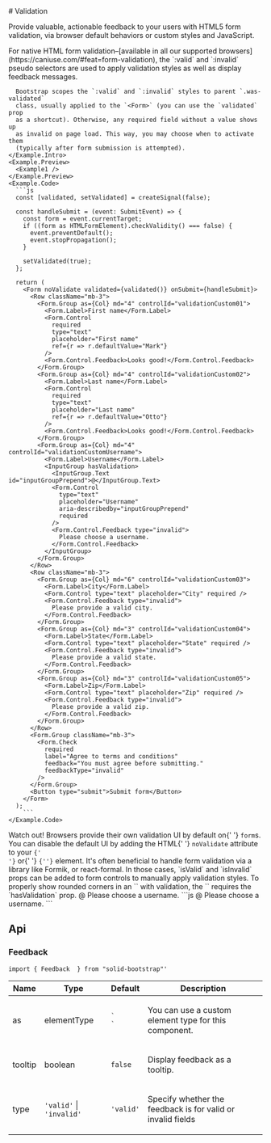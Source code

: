 
<GithubSource name="FormValidationDocs.mdx" />
# Validation

<p className="lead">
  Provide valuable, actionable feedback to your users with HTML5 form
  validation, via browser default behaviors or custom styles and JavaScript.
</p>

<div className="row gy-5 pt-3">

  <Example title="Native HTML5 form validation">
    <Example.Intro>
      For native HTML form validation–[available in all our supported browsers](https://caniuse.com/#feat=form-validation),
      the `:valid` and `:invalid` pseudo selectors are used to apply validation
      styles as well as display feedback messages.

      Bootstrap scopes the `:valid` and `:invalid` styles to parent `.was-validated`
      class, usually applied to the `<Form>` (you can use the `validated` prop
      as a shortcut). Otherwise, any required field without a value shows up
      as invalid on page load. This way, you may choose when to activate them
      (typically after form submission is attempted).
    </Example.Intro>
    <Example.Preview>
      <Example1 />
    </Example.Preview>
    <Example.Code>
      ```js
      const [validated, setValidated] = createSignal(false);

      const handleSubmit = (event: SubmitEvent) => {
        const form = event.currentTarget;
        if ((form as HTMLFormElement).checkValidity() === false) {
          event.preventDefault();
          event.stopPropagation();
        }

        setValidated(true);
      };

      return (
        <Form noValidate validated={validated()} onSubmit={handleSubmit}>
          <Row className="mb-3">
            <Form.Group as={Col} md="4" controlId="validationCustom01">
              <Form.Label>First name</Form.Label>
              <Form.Control
                required
                type="text"
                placeholder="First name"
                ref={r => r.defaultValue="Mark"}
              />
              <Form.Control.Feedback>Looks good!</Form.Control.Feedback>
            </Form.Group>
            <Form.Group as={Col} md="4" controlId="validationCustom02">
              <Form.Label>Last name</Form.Label>
              <Form.Control
                required
                type="text"
                placeholder="Last name"
                ref={r => r.defaultValue="Otto"}
              />
              <Form.Control.Feedback>Looks good!</Form.Control.Feedback>
            </Form.Group>
            <Form.Group as={Col} md="4" controlId="validationCustomUsername">
              <Form.Label>Username</Form.Label>
              <InputGroup hasValidation>
                <InputGroup.Text id="inputGroupPrepend">@</InputGroup.Text>
                <Form.Control
                  type="text"
                  placeholder="Username"
                  aria-describedby="inputGroupPrepend"
                  required
                />
                <Form.Control.Feedback type="invalid">
                  Please choose a username.
                </Form.Control.Feedback>
              </InputGroup>
            </Form.Group>
          </Row>
          <Row className="mb-3">
            <Form.Group as={Col} md="6" controlId="validationCustom03">
              <Form.Label>City</Form.Label>
              <Form.Control type="text" placeholder="City" required />
              <Form.Control.Feedback type="invalid">
                Please provide a valid city.
              </Form.Control.Feedback>
            </Form.Group>
            <Form.Group as={Col} md="3" controlId="validationCustom04">
              <Form.Label>State</Form.Label>
              <Form.Control type="text" placeholder="State" required />
              <Form.Control.Feedback type="invalid">
                Please provide a valid state.
              </Form.Control.Feedback>
            </Form.Group>
            <Form.Group as={Col} md="3" controlId="validationCustom05">
              <Form.Label>Zip</Form.Label>
              <Form.Control type="text" placeholder="Zip" required />
              <Form.Control.Feedback type="invalid">
                Please provide a valid zip.
              </Form.Control.Feedback>
            </Form.Group>
          </Row>
          <Form.Group className="mb-3">
            <Form.Check
              required
              label="Agree to terms and conditions"
              feedback="You must agree before submitting."
              feedbackType="invalid"
            />
          </Form.Group>
          <Button type="submit">Submit form</Button>
        </Form>
      );
        ```
    </Example.Code>
  </Example>

  <Alert variant="warning">
    Watch out! Browsers provide their own validation UI by default on{' '}
    <code>form</code>s. You can disable the default UI by adding the HTML{' '}
    <code>noValidate</code> attribute to your <code>{'<Form>'}</code> or{' '}
    <code>{'<form>'}</code> element.
  </Alert>

  <Alert variant="info">
    It's often beneficial to handle form validation
    via a library like Formik, or react-formal. In those cases, `isValid`
    and `isInvalid` props can be added to form controls to manually apply
    validation styles.
  </Alert>

  <Example title="Input group validation">
    <Example.Intro>
      To properly show rounded corners in an `<InputGroup>` with validation,
      the `<InputGroup>` requires the `hasValidation` prop.
    </Example.Intro>
    <Example.Preview>
      <InputGroup hasValidation>
        <InputGroup.Text>@</InputGroup.Text>
        <Form.Control type="text" required isInvalid />
        <Form.Control.Feedback type="invalid">
          Please choose a username.
        </Form.Control.Feedback>
      </InputGroup>
    </Example.Preview>
    <Example.Code>
      ```js
      <InputGroup hasValidation>
        <InputGroup.Text>@</InputGroup.Text>
        <Form.Control type="text" required isInvalid />
        <Form.Control.Feedback type="invalid">
          Please choose a username.
        </Form.Control.Feedback>
      </InputGroup>
      ```
    </Example.Code>
  </Example>

</div>

## Api
### Feedback 
`import { Feedback  } from "solid-bootstrap"'`

<table class="bg-white mb-0 table table-striped table-bordered">
  <thead>
    <tr><th>Name</th><th>Type</th><th>Default</th><th>Description</th></tr>
  </thead>
  <tbody>
    <tr><td>as </td><td><div>elementType</div></td><td><code>`<div>`</code></td><td><div><p>You can use a custom element type for this component.</p></div></td></tr>
    <tr><td>tooltip </td><td><div>boolean</div></td><td><code>false</code></td><td><div><p>Display feedback as a tooltip.</p></div></td></tr>
    <tr><td>type </td><td><div><span><code>'valid'</code><span> | </span><code>'invalid'</code></span></div></td><td><code>'valid'</code></td><td><div><p>Specify whether the feedback is for valid or invalid fields</p></div></td></tr>
  </tbody>
</table>